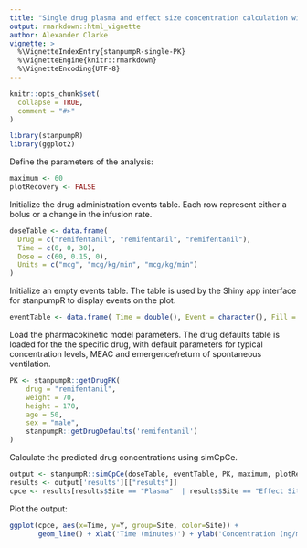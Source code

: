 ```yaml
---
title: "Single drug plasma and effect size concentration calculation with stanpumpR"
output: rmarkdown::html_vignette
author: Alexander Clarke
vignette: >
  %\VignetteIndexEntry{stanpumpR-single-PK}
  %\VignetteEngine{knitr::rmarkdown}
  %\VignetteEncoding{UTF-8}
---
```


```r
knitr::opts_chunk$set(
  collapse = TRUE,
  comment = "#>"
)
```

```r
library(stanpumpR)
library(ggplot2)
```

Define the parameters of the analysis:

```r
maximum <- 60
plotRecovery <- FALSE
```

Initialize the drug administration events table. Each row represent either a bolus or a change in the infusion rate.

```r
doseTable <- data.frame(
  Drug = c("remifentanil", "remifentanil", "remifentanil"),
  Time = c(0, 0, 30),
  Dose = c(60, 0.15, 0),
  Units = c("mcg", "mcg/kg/min", "mcg/kg/min")
)
```

Initialize an empty events table. The table is used by the Shiny app interface for stanpumpR to display events on the plot.

```r
eventTable <- data.frame( Time = double(), Event = character(), Fill = character())
```

Load the pharmacokinetic model parameters. The drug defaults table is loaded for the the specific drug, with default parameters for typical concentration levels, MEAC and emergence/return of spontaneous ventilation.

```r
PK <- stanpumpR::getDrugPK(
    drug = "remifentanil",
    weight = 70,
    height = 170,
    age = 50,
    sex = "male",
    stanpumpR::getDrugDefaults('remifentanil')
)
```

Calculate the predicted drug concentrations using simCpCe.

```r
output <- stanpumpR::simCpCe(doseTable, eventTable, PK, maximum, plotRecovery)
results <- output['results'][["results"]]
cpce <- results[results$Site == "Plasma"  | results$Site == "Effect Site", ]
```

Plot the output:

```r
ggplot(cpce, aes(x=Time, y=Y, group=Site, color=Site)) +
       geom_line() + xlab('Time (minutes)') + ylab('Concentration (ng/ml)')
```
